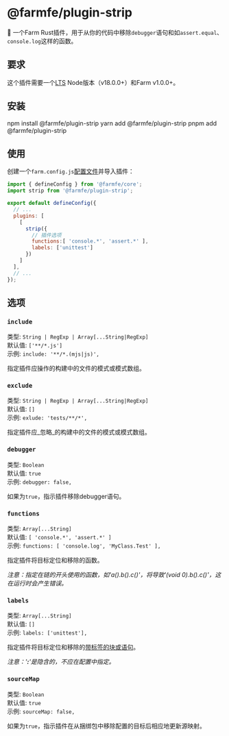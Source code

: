 
# @farmfe/plugin-strip

🍣 一个Farm Rust插件，用于从你的代码中移除`debugger`语句和如`assert.equal`、`console.log`这样的函数。

## 要求

这个插件需要一个[LTS](https://github.com/nodejs/Release) Node版本（v18.0.0+）和Farm v1.0.0+。

## 安装

<Tabs>
  <TabItem value="npm" label="npm">
    <CodeBlock>npm install @farmfe/plugin-strip</CodeBlock>
  </TabItem>
  <TabItem value="yarn" label="yarn">
    <CodeBlock>yarn add @farmfe/plugin-strip</CodeBlock>
  </TabItem>
  <TabItem value="pnpm" label="pnpm">
    <CodeBlock>pnpm add @farmfe/plugin-strip</CodeBlock>
  </TabItem>
</Tabs>

## 使用

创建一个`farm.config.js`[配置文件](https://www.farmfe.org/docs/config/configuring-farm)并导入插件：

```js
import { defineConfig } from '@farmfe/core';
import strip from '@farmfe/plugin-strip';

export default defineConfig({
  // ...
  plugins: [
    [
      strip({
        // 插件选项
        functions:[ 'console.*', 'assert.*' ],
        labels: ['unittest']
      })
    ]
  ],
  // ...
});
```

## 选项

### `include`

类型: `String | RegExp | Array[...String|RegExp]`<br/>
默认值: `['**/*.js']`<br/>
示例: `include: '**/*.(mjs|js)',`<br/>

指定插件应操作的构建中的文件的模式或模式数组。

### `exclude`

类型: `String | RegExp | Array[...String|RegExp]`<br/>
默认值: `[]`<br/>
示例: `exlude: 'tests/**/*',`<br/>

指定插件应_忽略_的构建中的文件的模式或模式数组。

### `debugger`

类型: `Boolean`<br/>
默认值: `true`<br/>
示例: `debugger: false,`<br/>

如果为`true`，指示插件移除debugger语句。

### `functions`

类型: `Array[...String]`<br/>
默认值: `[ 'console.*', 'assert.*' ]`<br/>
示例: `functions: [ 'console.log', 'MyClass.Test' ],`<br/>

指定插件将目标定位和移除的函数。

_注意：指定在链的开头使用的函数，如'a().b().c()'，将导致'(void 0).b().c()'，这在运行时会产生错误。_

### `labels`

类型: `Array[...String]`<br/>
默认值: `[]`<br/>
示例: `labels: ['unittest'],`<br/>

指定插件将目标定位和移除的[带标签的块或语句](https://developer.mozilla.org/en-US/docs/Web/JavaScript/Reference/Statements/label)。

_注意：'**:**'是隐含的，不应在配置中指定。_

### `sourceMap`

类型: `Boolean`<br/>
默认值: `true`<br/>
示例: `sourceMap: false,`<br/>

如果为`true`，指示插件在从捆绑包中移除配置的目标后相应地更新源映射。
